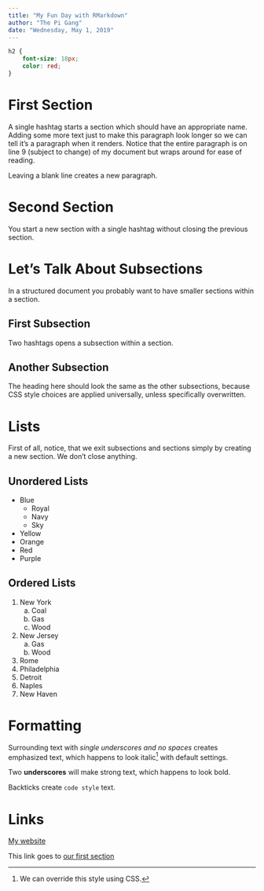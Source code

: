 ```yaml
---
title: "My Fun Day with RMarkdown"
author: "The Pi Gang"
date: "Wednesday, May 1, 2019"
---
```


<!-- this is a comment -->

```css
h2 {
    font-size: 18px;
    color: red;
}
```

# First Section {#chosenID}

A single hashtag starts a section which should have an appropriate name. Adding some more text just to make this paragraph look longer so we can tell it's a paragraph when it renders. Notice that the entire paragraph is on line 9 (subject to change) of my document but wraps around for ease of reading.

Leaving a blank line creates a new paragraph.

# Second Section

You start a new section with a single hashtag without closing the previous section.

# Let's Talk About Subsections

In a structured document you probably want to have smaller sections within a section.

## First Subsection

Two hashtags opens a subsection within a section.

## Another Subsection

The heading here should look the same as the other subsections, because CSS style choices are applied universally, unless specifically overwritten.

# Lists

First of all, notice, that we exit subsections and sections simply by creating a new section. We don't close anything.

## Unordered Lists

- Blue
    - Royal
    - Navy
    - Sky
- Yellow
- Orange
- Red
- Purple

## Ordered Lists

1. New York
    a. Coal
    a. Gas
    a. Wood
1. New Jersey
    a. Gas
    a. Wood
1. Rome
1. Philadelphia
1. Detroit
1. Naples
1. New Haven

# Formatting

Surrounding text with _single underscores and no spaces_ creates emphasized text, which happens to look italic^[We can override this style using CSS.] with default settings.

Two __underscores__ will make strong text, which happens to look bold.

Backticks create `code style` text.

# Links

[My website](https://www.jaredlander.com)

This link goes to [our first section](#chosenID)
